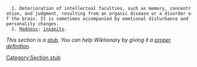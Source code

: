   1. Deterioration of intellectual faculties, such as memory, concentration, and judgment, resulting from an organic disease or a disorder of the brain. It is sometimes accompanied by emotional disturbance and personality changes.
   2. [[Madness]]; [[insanity]].

''This section is a [[Wiktionary:Perfect stub article|stub]]. You can help Wiktionary by giving it a [[Wiktionary:Find or fix a stub|proper definition]].''

[[Category:Section stub]]